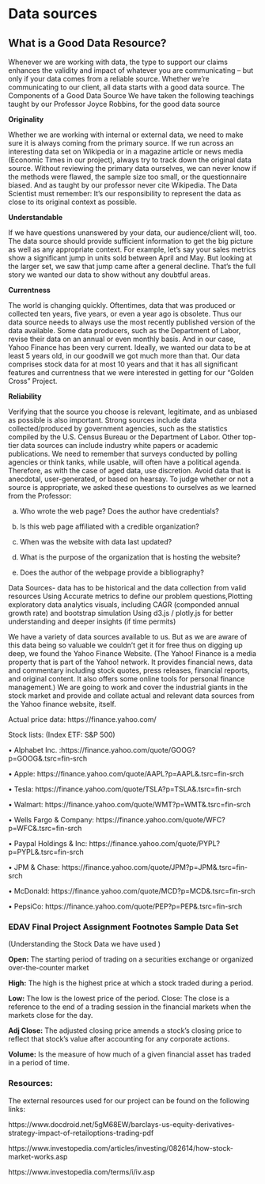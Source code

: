 # Data sources

## What is a Good Data Resource?
Whenever we are working with data, the type to support our claims enhances the validity and impact of whatever you are communicating -- but only if your data comes from a reliable source. 
Whether we’re communicating to our client, all data starts with a good data source.
The Components of a Good Data Source
We have taken the following teachings taught by our Professor Joyce Robbins, for the good data source  

**Originality**

Whether we are working with internal or external data, we need to make sure it is always coming from the primary source. If we run across an interesting data set on Wikipedia or in a magazine article or news media (Economic Times in our project), always try to track down the original data source.
Without reviewing the primary data ourselves,  we can never know if the methods were flawed, the sample size too small, or the questionnaire biased. And as taught by our professor never cite Wikipedia. 
The Data Scientist must remember: It's our responsibility to represent the data as close to its original context as possible.

**Understandable**

If we have questions unanswered by your data, our audience/client will, too. The data source should provide sufficient information to get the big picture as well as any appropriate context. 
For example, let's say your sales metrics show a significant jump in units sold between April and May. But looking at the larger set, we saw that jump came after a general decline. That’s the full story we wanted our data to show without any doubtful areas.

**Currentness**

The world is changing quickly. Oftentimes, data that was produced or collected ten years, five years, or even a year ago is obsolete. Thus our data source needs to always use the most recently published version of the data available. 
Some data producers, such as the Department of Labor, revise their data on an annual or even monthly basis. And in our case, Yahoo Finance has been very current.  Ideally, we wanted our data to be at least 5 years old, in our goodwill we got much more than that. Our data comprises stock data for at most 10 years and that it has all significant features and currentness that we were interested in getting for our "Golden Cross" Project.
 
**Reliability**

Verifying that the source you choose is relevant, legitimate, and as unbiased as possible is also important. Strong sources include data collected/produced by government agencies, such as the statistics compiled by the U.S. Census Bureau or the Department of Labor. 
Other top-tier data sources can include industry white papers or academic publications. 
We need to remember that surveys conducted by polling agencies or think tanks, while usable, will often have a political agenda. Therefore, as with the case of aged data, use discretion. Avoid data that is anecdotal, user-generated, or based on hearsay.
To judge whether or not a source is appropriate, we asked these questions to ourselves as we learned from the Professor:

a) Who wrote the web page? Does the author have credentials?

b) Is this web page affiliated with a credible organization?

c) When was the website with data last updated?

d) What is the purpose of the organization that is hosting the website?

e) Does the author of the webpage provide a bibliography?

Data Sources- data has to be historical and the data collection from valid resources
Using Accurate metrics to define our problem questions,Plotting exploratory data analytics visuals, including CAGR (componded annual growth rate) and bootstrap simulation
Using d3.js / plotly.js for better understanding and deeper insights (if time permits)


We have a variety of data sources available to us. But as we are aware of this data being so valuable we couldn’t get it for free thus on digging up deep, we found the Yahoo Finance Website. (The Yahoo! Finance is a media property that is part of the Yahoo! network. It provides financial news, data and commentary including stock quotes, press releases, financial reports, and original content. It also offers some online tools for personal finance management.) We are going to work and cover the industrial giants in the stock market and provide and collate actual and relevant data sources from the Yahoo finance website, itself. 

Actual price data: https://finance.yahoo.com/ 

Stock lists: (Index ETF: S&P 500)

• Alphabet Inc. :https://finance.yahoo.com/quote/GOOG?p=GOOG&.tsrc=fin-srch

• Apple: https://finance.yahoo.com/quote/AAPL?p=AAPL&.tsrc=fin-srch 

• Tesla: https://finance.yahoo.com/quote/TSLA?p=TSLA&.tsrc=fin-srch 

• Walmart: https://finance.yahoo.com/quote/WMT?p=WMT&.tsrc=fin-srch 

• Wells Fargo & Company: https://finance.yahoo.com/quote/WFC?p=WFC&.tsrc=fin-srch 

• Paypal Holdings & Inc: https://finance.yahoo.com/quote/PYPL?p=PYPL&.tsrc=fin-srch 

• JPM & Chase: https://finance.yahoo.com/quote/JPM?p=JPM&.tsrc=fin-srch 

• McDonald: https://finance.yahoo.com/quote/MCD?p=MCD&.tsrc=fin-srch 

• PepsiCo: https://finance.yahoo.com/quote/PEP?p=PEP&.tsrc=fin-srch

### EDAV Final Project Assignment Footnotes Sample Data Set
(Understanding the Stock Data we have used ) 

**Open:** The starting period of trading on a securities exchange or organized over-the-counter market

**High:** The high is the highest price at which a stock traded during a period. 

**Low:** The low is the lowest price of the period. Close: The close is a reference to the end of a 
trading session in the financial markets when the markets close for the day. 

**Adj Close:** The adjusted closing price amends a stock's closing price to reflect that stock's value after accounting for any corporate actions. 

**Volume:** Is the measure of how much of a given financial asset has traded in a period of time.

### Resources: 

The external resources used for our project can be found on the following links:

https://www.docdroid.net/5gM68EW/barclays-us-equity-derivatives-strategy-impact-of-retailoptions-trading-pdf 

https://www.investopedia.com/articles/investing/082614/how-stock-market-works.asp

https://www.investopedia.com/terms/i/iv.asp